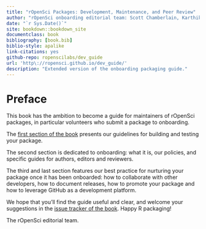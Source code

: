 ```yaml
--- 
title: "rOpenSci Packages: Development, Maintenance, and Peer Review"
author: "rOpenSci onboarding editorial team: Scott Chamberlain, Karthik Ram, Noam Ross, Maëlle Salmon"
date: "`r Sys.Date()`"
site: bookdown::bookdown_site
documentclass: book
bibliography: [book.bib]
biblio-style: apalike
link-citations: yes
github-repo: ropenscilabs/dev_guide
url: 'http\://ropensci.github.io/dev_guide/'
description: "Extended version of the onboarding packaging guide."
---
```


# Preface {-}

This book has the ambition to become a guide for maintainers of rOpenSci packages, in particular volunteers who submit a package to onboarding. 

The [first section of the book](#building) presents our guidelines for building and testing your package. 

The second section is dedicated to onboarding: what it is, our policies, and specific guides for authors, editors and reviewers.

The third and last section features our best practice for nurturing your package once it has been onboarded: how to collaborate with other developers, how to document releases, how to promote your package and how to leverage GitHub as a development platform.

We hope that you'll find the guide useful and clear, and welcome your suggestions in the [issue tracker of the book](https://github.com/ropenscilabs/dev_guide/issues). Happy R packaging!

The rOpenSci editorial team.
